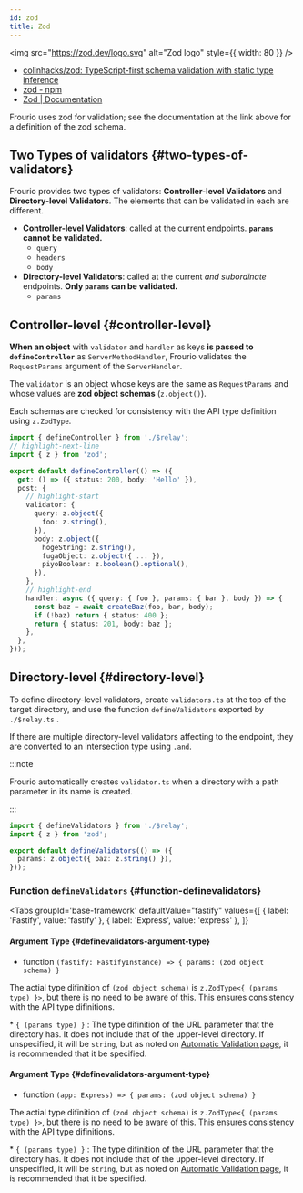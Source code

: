 ```yaml
---
id: zod
title: Zod
---
```



<div style={{display: 'flex', alignItems: 'flex-start', gap: 16 }}>

<img src="https://zod.dev/logo.svg" alt="Zod logo" style={{ width: 80 }} />

- [colinhacks/zod: TypeScript\-first schema validation with static type inference](https://github.com/colinhacks/zod)
- [zod \- npm](https://www.npmjs.com/package/zod)
- [Zod | Documentation](https://zod.dev/)

</div>

Frourio uses zod for validation; see the documentation at the link above for a definition of the zod schema.

## Two Types of validators {#two-types-of-validators}

Frourio provides two types of validators: **Controller-level Validators** and **Directory-level Validators**.
The elements that can be validated in each are different.

- **Controller-level Validators**: called at the current endpoints. **`params` cannot be validated.**
  - `query`
  - `headers`
  - `body`
- **Directory-level Validators**: called at the current _and subordinate_ endpoints. **Only `params` can be validated.**
  - `params`

## Controller-level {#controller-level}

**When an object** with `validator` and `handler` as keys **is passed to `defineController`** as `ServerMethodHandler`, Frourio validates the `RequestParams` argument of the `ServerHandler`.

The `validator` is an object whose keys are the same as `RequestParams` and whose values are **zod object schemas** (`z.object()`).

Each schemas are checked for consistency with the API type definition using `z.ZodType`.

```ts title='server/api/_baz@string/index.ts'
import { defineController } from './$relay';
// highlight-next-line
import { z } from 'zod';

export default defineController(() => ({
  get: () => ({ status: 200, body: 'Hello' }),
  post: {
    // highlight-start
    validator: {
      query: z.object({
        foo: z.string(),
      }),
      body: z.object({
        hogeString: z.string(),
        fugaObject: z.object({ ... }),
        piyoBoolean: z.boolean().optional(),
      }),
    },
    // highlight-end
    handler: async ({ query: { foo }, params: { bar }, body }) => {
      const baz = await createBaz(foo, bar, body);
      if (!baz) return { status: 400 };
      return { status: 201, body: baz };
    },
  },
}));
```

## Directory-level {#directory-level}

To define directory-level validators, create `validators.ts` at the top of the target directory, and use the function `defineValidators` exported by `./$relay.ts` .

If there are multiple directory-level validators affecting to the endpoint, they are converted to an intersection type using `.and`.

:::note

Frourio automatically creates `validator.ts` when a directory with a path parameter in its name is created.

:::

```ts title='server/api/_baz@string/validators.ts'
import { defineValidators } from './$relay';
import { z } from 'zod';

export default defineValidators(() => ({
  params: z.object({ baz: z.string() }),
}));
```

### Function `defineValidators` {#function-definevalidators}

<Tabs
  groupId='base-framework'
  defaultValue="fastify"
  values={[
    { label: 'Fastify', value: 'fastify' },
    { label: 'Express', value: 'express' },
  ]}
>
<TabItem value="fastify">

#### Argument Type {#definevalidators-argument-type}

- function `(fastify: FastifyInstance) => { params: (zod object schema) }`

The actial type difinition of `(zod object schema)` is `z.ZodType<{ (params type) }>`, but there is no need to be aware of this.
This ensures consistency with the API type difinitions.

\* `{ (params type) }` : The type difinition of the URL parameter that the directory has.
It does not include that of the upper-level directory.
If unspecified, it will be `string`, but as noted on [Automatic Validation page](/docs/reference/validation/automatic#path-parameter), it is recommended that it be specified.

</TabItem>
<TabItem value="express">

#### Argument Type {#definevalidators-argument-type}

- function `(app: Express) => { params: (zod object schema) }`

The actial type difinition of `(zod object schema)` is `z.ZodType<{ (params type) }>`, but there is no need to be aware of this.
This ensures consistency with the API type difinitions.

\* `{ (params type) }` : The type difinition of the URL parameter that the directory has.
It does not include that of the upper-level directory.
If unspecified, it will be `string`, but as noted on [Automatic Validation page](/docs/reference/validation/automatic#path-parameter), it is recommended that it be specified.

</TabItem>
</Tabs>
